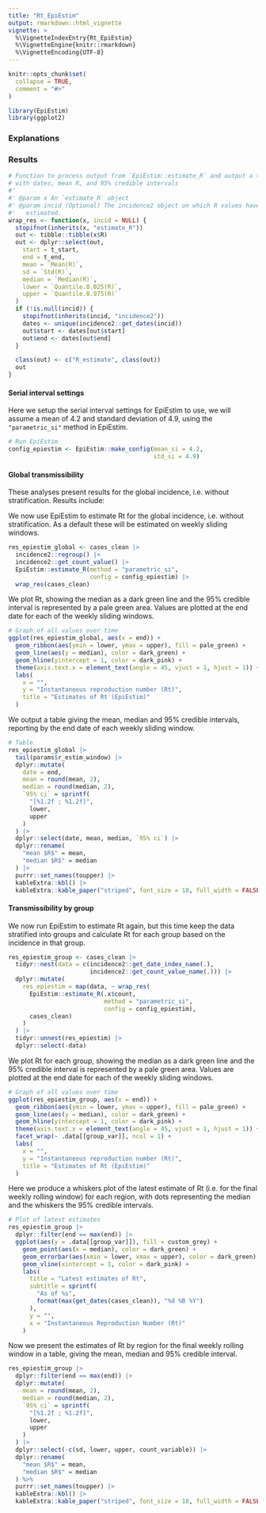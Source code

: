 ```yaml
---
title: "Rt_EpiEstim"
output: rmarkdown::html_vignette
vignette: >
  %\VignetteIndexEntry{Rt_EpiEstim}
  %\VignetteEngine{knitr::rmarkdown}
  %\VignetteEncoding{UTF-8}
---
```


```r
knitr::opts_chunk$set(
  collapse = TRUE,
  comment = "#>"
)
```

```r
library(EpiEstim)
library(ggplot2)
```

### Explanations

### Results

```r

# Function to process output from `EpiEstim::estimate_R` and output a tibble
# with dates, mean R, and 95% credible intervals
#'
#' @param x An `estimate_R` object
#' @param incid (Optional) The incidence2 object on which R values have been
#'   estimated.
wrap_res <- function(x, incid = NULL) {
  stopifnot(inherits(x, "estimate_R"))
  out <- tibble::tibble(x$R)
  out <- dplyr::select(out,
    start = t_start,
    end = t_end,
    mean = `Mean(R)`,
    sd = `Std(R)`,
    median = `Median(R)`,
    lower = `Quantile.0.025(R)`,
    upper = `Quantile.0.975(R)`
  )
  if (!is.null(incid)) {
    stopifnot(inherits(incid, "incidence2"))
    dates <- unique(incidence2::get_dates(incid))
    out$start <- dates[out$start]
    out$end <- dates[out$end]
  }

  class(out) <- c("R_estimate", class(out))
  out
}
```


#### Serial interval settings

Here we setup the serial interval settings for EpiEstim to use, we will assume a
mean of 4.2 and standard deviation of 4.9, using the `"parametric_si"` method in
EpiEstim.
```r
# Run EpiEstim
config_epiestim <- EpiEstim::make_config(mean_si = 4.2,
                                         std_si = 4.9)
```

#### Global transmissibility

These analyses present results for the global incidence, i.e. without
stratification. Results include:
 
We now use EpiEstim to estimate Rt for the global incidence, i.e.
without stratification. As a default these will be estimated on weekly sliding
windows.

```r
res_epiestim_global <- cases_clean |>
  incidence2::regroup() |>
  incidence2::get_count_value() |>
  EpiEstim::estimate_R(method = "parametric_si",
                       config = config_epiestim) |>
  wrap_res(cases_clean)
```
We plot Rt, showing the median as a dark green line and the 95% credible
interval is represented by a pale green area. Values are plotted at the end date
for each of the weekly sliding windows.

```r
# Graph of all values over time
ggplot(res_epiestim_global, aes(x = end)) +
  geom_ribbon(aes(ymin = lower, ymax = upper), fill = pale_green) +
  geom_line(aes(y = median), color = dark_green) +
  geom_hline(yintercept = 1, color = dark_pink) +
  theme(axis.text.x = element_text(angle = 45, vjust = 1, hjust = 1)) +
  labs(
    x = "",
    y = "Instantaneous reproduction number (Rt)",
    title = "Estimates of Rt (EpiEstim)"
  )
```
We output a table giving the mean, median and 95% credible intervals, reporting
by the end date of each weekly sliding window.
```r
# Table
res_epiestim_global |>
  tail(params$r_estim_window) |>
  dplyr::mutate(
    date = end,
    mean = round(mean, 2),
    median = round(median, 2),
    `95% ci` = sprintf(
      "[%1.2f ; %1.2f]",
      lower,
      upper
    )
  ) |>
  dplyr::select(date, mean, median, `95% ci`) |>
  dplyr::rename(
    "mean $R$" = mean,
    "median $R$" = median
  ) |>
  purrr::set_names(toupper) |>
  kableExtra::kbl() |>
  kableExtra::kable_paper("striped", font_size = 18, full_width = FALSE)
```

#### Transmissibility by group
We now run EpiEstim to estimate Rt again, but this time keep the data stratified
into groups and calculate Rt for each group based on the incidence in that
group.
```r
res_epiestim_group <- cases_clean |>
  tidyr::nest(data = c(incidence2::get_date_index_name(.),
                       incidence2::get_count_value_name(.))) |>
  dplyr::mutate(
    res_epiestim = map(data, ~ wrap_res(
      EpiEstim::estimate_R(.x$count,
                           method = "parametric_si",
                           config = config_epiestim),
      cases_clean)
    )
  ) |>
  tidyr::unnest(res_epiestim) |>
  dplyr::select(-data)
```
We plot Rt for each group, showing the median as a dark green line and the 95%
credible interval is represented by a pale green area. Values are plotted at the
end date for each of the weekly sliding windows.
```r
# Graph of all values over time
ggplot(res_epiestim_group, aes(x = end)) +
  geom_ribbon(aes(ymin = lower, ymax = upper), fill = pale_green) +
  geom_line(aes(y = median), color = dark_green) +
  geom_hline(yintercept = 1, color = dark_pink) +
  theme(axis.text.x = element_text(angle = 45, vjust = 1, hjust = 1)) +
  facet_wrap(~ .data[[group_var]], ncol = 1) +
  labs(
    x = "",
    y = "Instantaneous reproduction number (Rt)",
    title = "Estimates of Rt (EpiEstim)"
  )
```
Here we produce a whiskers plot of the latest estimate of Rt (i.e. for the final
weekly rolling window) for each region, with dots representing the median and
the whiskers the 95% credible intervals.
```r
# Plot of latest estimates
res_epiestim_group |>
  dplyr::filter(end == max(end)) |>
  ggplot(aes(y = .data[[group_var]]), fill = custom_grey) +
    geom_point(aes(x = median), color = dark_green) +
    geom_errorbar(aes(xmin = lower, xmax = upper), color = dark_green) +
    geom_vline(xintercept = 1, color = dark_pink) +
    labs(
      title = "Latest estimates of Rt",
      subtitle = sprintf(
        "As of %s",
        format(max(get_dates(cases_clean)), "%d %B %Y")
      ),
      y = "",
      x = "Instantaneous Reproduction Number (Rt)"
    )
```
Now we present the estimates of Rt by region for the final weekly rolling window
in a table, giving the mean, median and 95% credible interval.
```r
res_epiestim_group |>
  dplyr::filter(end == max(end)) |>
  dplyr::mutate(
    mean = round(mean, 2),
    median = round(median, 2),
    `95% ci` = sprintf(
      "[%1.2f ; %1.2f]",
      lower,
      upper
    )
  ) |>
  dplyr::select(-c(sd, lower, upper, count_variable)) |>
  dplyr::rename(
    "mean $R$" = mean,
    "median $R$" = median
  ) %>%
  purrr::set_names(toupper) |>
  kableExtra::kbl() |>
  kableExtra::kable_paper("striped", font_size = 18, full_width = FALSE)
```
